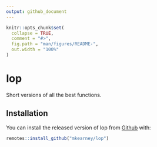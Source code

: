 ```yaml
---
output: github_document
---
```


<!-- README.md is generated from README.Rmd. Please edit that file -->

```r
knitr::opts_chunk$set(
  collapse = TRUE,
  comment = "#>",
  fig.path = "man/figures/README-",
  out.width = "100%"
)
```
# lop

<!-- badges: start -->
<!-- badges: end -->

Short versions of all the best functions.

## Installation

You can install the released version of lop from [Github](https://github.com) with:

``` r
remotes::install_github("mkearney/lop")
```

